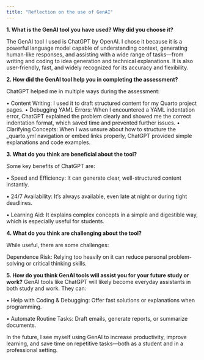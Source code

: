 ```yaml
---
title: "Reflection on the use of GenAI"
---
```

__1. What is the GenAI tool you have used? Why did you choose it?__

The GenAI tool I used is ChatGPT by OpenAI. I chose it because it is a powerful language model capable of understanding context, generating human-like responses, and assisting with a wide range of tasks—from writing and coding to idea generation and technical explanations. It is also user-friendly, fast, and widely recognized for its accuracy and flexibility.

__2. How did the GenAI tool help you in completing the assessment?__

ChatGPT helped me in multiple ways during the assessment:

• Content Writing: I used it to draft structured content for my Quarto project pages.
• Debugging YAML Errors: When I encountered a YAML indentation error, ChatGPT explained the problem clearly and showed me the correct indentation format, which saved time and prevented further issues.
• Clarifying Concepts: When I was unsure about how to structure the _quarto.yml navigation or embed links properly, ChatGPT provided simple explanations and code examples.

__3. What do you think are beneficial about the tool?__

Some key benefits of ChatGPT are:

• Speed and Efficiency: It can generate clear, well-structured content instantly.

• 24/7 Availability: It’s always available, even late at night or during tight deadlines.

• Learning Aid: It explains complex concepts in a simple and digestible way, which is especially useful for students.

__4. What do you think are challenging about the tool?__

While useful, there are some challenges:

Dependence Risk: Relying too heavily on it can reduce personal problem-solving or critical thinking skills.

__5. How do you think GenAI tools will assist you for your future study or work?__
GenAI tools like ChatGPT will likely become everyday assistants in both study and work. They can:

• Help with Coding & Debugging: Offer fast solutions or explanations when programming.

• Automate Routine Tasks: Draft emails, generate reports, or summarize documents.

In the future, I see myself using GenAI to increase productivity, improve learning, and save time on repetitive tasks—both as a student and in a professional setting.



